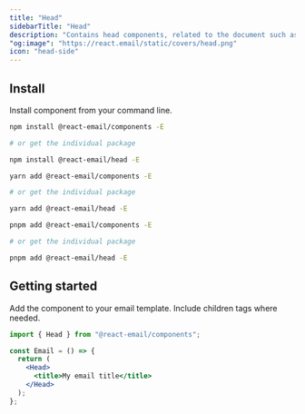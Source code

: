 ```yaml
---
title: "Head"
sidebarTitle: "Head"
description: "Contains head components, related to the document such as style and meta elements."
"og:image": "https://react.email/static/covers/head.png"
icon: "head-side"
---
```



## Install

Install component from your command line.

<CodeGroup>

```sh npm
npm install @react-email/components -E

# or get the individual package

npm install @react-email/head -E
```

```sh yarn
yarn add @react-email/components -E

# or get the individual package

yarn add @react-email/head -E
```

```sh pnpm
pnpm add @react-email/components -E

# or get the individual package

pnpm add @react-email/head -E
```

</CodeGroup>

## Getting started

Add the component to your email template. Include children tags where needed.

```jsx
import { Head } from "@react-email/components";

const Email = () => {
  return (
    <Head>
      <title>My email title</title>
    </Head>
  );
};
```

<Support/>
